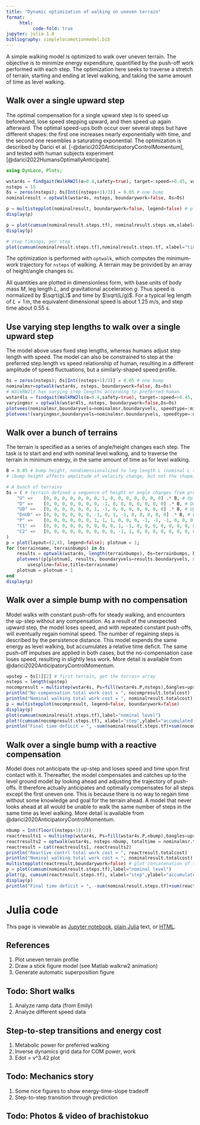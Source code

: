 ```yaml
---
title: "Dynamic optimization of walking on uneven terrain"
format: 
     html:
          code-fold: true
jupyter: julia-1.8
bibliography: simplelocomotionmodel.bib
---
```

A simple walking model is optimized to walk over uneven terrain. The objective is to minimize energy expenditure, quantified by the push-off work performed with each step. The optimization here seeks to traverse a stretch of terrain, starting and ending at level walking, and taking the same amount of time as level walking. 

## Walk over a single upward step 
The optimal compensation for a single upward step is to speed up beforehand, lose speed stepping upward, and then speed up again afterward. The optimal speed-ups both occur over several steps but have different shapes: the first one increases nearly exponentially with time, and the second one resembles a saturating exponential. The optimization is described by Darici et al. [-@darici2020AnticipatoryControlMomentum], and tested with human subjects experiment [@darici2022HumansOptimallyAnticipate].

```julia
using DynLoco, Plots; 

wstar4s = findgait(WalkRW2l(α=0.4,safety=true), target=:speed=>0.45, varying=:P)
nsteps = 15
δs = zeros(nsteps); δs[Int((nsteps+1)/2)] = 0.05 # one bump
nominalresult = optwalk(wstar4s, nsteps, boundarywork=false, δs=δs)

p = multistepplot(nominalresult, boundarywork=false, legend=false) # plot speed, push-off, terrain heights
display(p)

p = plot(cumsum(nominalresult.steps.tf), nominalresult.steps.vm,xlabel="time",ylabel="midstance speed",legend=false)
display(p)

# step timings, per step
plot(cumsum(nominalresult.steps.tf),nominalresult.steps.tf, xlabel="time",ylabel="step time", legend=false)
```
The optimization is performed with `optwalk`, which computes the minimum-work trajectory for `nsteps` of walking. A terrain may be provided by an array of height/angle changes `δs`.

All quantities are plotted in dimensionless form, with base units of body mass $M$, leg length $L$, and gravitational acceleration $g$. Thus speed is normalized by $\sqrt(gL)$ and time by $\sqrt(L/g)$. For a typical leg length of $L = 1\,\mathrm{m}$, the equivalent dimensional speed is about 1.25 m/s, and step time about 0.55 s.  

## Use varying step lengths to walk over a single upward step 
The model above uses fixed step lengths, whereas humans adjust step length with speed. The model can also be constrained to step at the preferred step length vs speed relationship of human, resulting in a different amplitude of speed fluctuations, but a similarly-shaped speed profile. 
```julia
δs = zeros(nsteps); δs[Int((nsteps+1)/2)] = 0.05 # one bump
nominalmsr=optwalk(wstar4s, nsteps, boundarywork=false, δs=δs)
# WalkRW2ls has varying step lengths according to preferred human
wstar4ls = findgait(WalkRW2ls(α=0.4,safety=true), target=:speed=>0.45, varying=:P, cstep=0.35, vmstar=wstar4s.vm)
varyingmsr = optwalk(wstar4ls, nsteps, boundarywork=false,δs=δs)
plotvees(nominalmsr,boundaryvels=nominalmsr.boundaryvels, speedtype=:midstance)
plotvees!(varyingmsr,boundaryvels=nominalmsr.boundaryvels, speedtype=:midstance)
```

## Walk over a bunch of terrains
The terrain is specified as a series of angle/height changes each step. The task is to start and end with nominal level walking, and to traverse the terrain in minimum energy, in the same amount of time as for level walking.
```julia
B = 0.05 # bump height, nondimensionalized to leg length L (nominal L = 1 m)
# (bump height affects amplitude of velocity change, but not the shape)

# A bunch of terrains
δs = ( # terrain defined a sequence of height or angle changes from previous step
    "U" =>    [0, 0, 0, 0, 0, 0, 0, 1, 0, 0, 0, 0, 0, 0, 0] .* B, # Up
    "D" =>    [0, 0, 0, 0, 0, 0, 0, -1, 0, 0, 0, 0, 0, 0, 0] .* B, # Down
    "UD" =>   [0, 0, 0, 0, 0, 0, 1, -1, 0, 0, 0, 0, 0, 0, 0] .* B, # Up-Down
    "DnUD" => [0, 0, 0, 0, 0, 0, -1, 0, 1, -1, 0, 0, 0, 0, 0] .* B, # Down & Up-Down
    "P" =>    [0, 0, 0, 0, 0, 0, 1, 1, 1, 0, 0, 0, -1, -1, -1, 0, 0, 0, 0, 0, 0] .* B, # Pyramid
    "C1" =>   [0, 0, 0, 0, 0, 0, 0, 0, 0, 1, -1, 0, 0, 0, 0, 0, 0, 0, 0, 0] .* B, # Complex 1
    "C2" =>   [0, 0, 0, 0, 0, 0, 0, 0, 0, -1, 1, 0, 0, 0, 0, 0, 0, 0, 0, 0] .* B, # Complex 2
)
p = plot(layout=(2,4), legend=false); plotnum = 1;
for (terrainname, terrainbumps) in δs
    results = optwalk(wstar4s, length(terrainbumps), δs=terrainbumps, boundarywork = false) # optimize push-offs (boundarywork=false means start from nominal walking)
    plotvees!(p[plotnum], results, boundaryvels=results.boundaryvels, speedtype=:midstance, 
        usespline=false,title=terrainname)
    plotnum = plotnum + 1
end
display(p)
```

## Walk over a simple bump with no compensation
Model walks with constant push-offs for steady walking, and encounters the up-step without any compensation. As a result of the unexpected upward step, the model loses speed, and with repeated constant push-offs, will eventually regain nominal speed. The number of regaining steps is described by the persistence distance. This model expends the same energy as level walking, but accumulates a relative time deficit. The same push-off impulses are applied in both cases, but the no-compensation case loses speed, resulting in slightly less work. More detail is available from @darici2020AnticipatoryControlMomentum.

```julia
upstep = δs[1][2] # first terrain, get the terrain array
nsteps = length(upstep)
nocompresult = multistep(wstar4s, Ps=fill(wstar4s.P,nsteps),δangles=upstep,boundaryvels=(wstar4s.vm,wstar4s.vm))
println("No compensation total work cost = ", nocompresult.totalcost)
println("Nominal walking total work cost = ", nominalresult.totalcost)
p = multistepplot(nocompresult, legend=false, boundarywork=false)
display(p)
plot(cumsum(nominalresult.steps.tf),label="nominal level")
plot!(cumsum(nocompresult.steps.tf), xlabel="step",ylabel="accumulated time", label="no compensation")
println("Final time deficit = ", -sum(nominalresult.steps.tf)+sum(nocompresult.steps.tf))
```

## Walk over a single bump with a reactive compensation
Model does not anticipate the up-step and loses speed and time upon first contact with it. Thereafter, the model compensates and catches up to the level ground model by looking ahead and adjusting the trajectory of push-offs. It therefore actually anticipates and optimally compensates for all steps except the first uneven one. This is because there is no way to regain time without some knowledge and goal for the terrain ahead. A model that never looks ahead at all would be unable to walk the same number of steps in the same time as level walking. More detail is available from @darici2020AnticipatoryControlMomentum. 

```julia
nbump = Int(floor((nsteps+1)/2))
reactresults1 = multistep(wstar4s, Ps=fill(wstar4s.P,nbump),δangles=upstep[1:nbump],boundaryvels=(wstar4s.vm,wstar4s.vm))
reactresults2 = optwalk(wstar4s, nsteps-nbump, totaltime = nominalmsr.totaltime - reactresults1.totaltime,boundaryvels=(reactresults1.steps[end].vm,wstar4s.vm), boundarywork=(false,false))
reactresult = cat(reactresults1, reactresults2)
println("Reactive contrl total work cost = ", reactresult.totalcost)
println("Nominal walking total work cost = ", nominalresult.totalcost)
multistepplot(reactresult,boundarywork=false) # plot concatenation of two simulations
p = plot(cumsum(nominalresult.steps.tf),label="nominal level")
plot!(p, cumsum(reactresult.steps.tf), xlabel="step",ylabel="accumulated time", label="reactive")
display(p)
println("Final time deficit = ", -sum(nominalresult.steps.tf)+sum(reactresult.steps.tf))

```

# Julia code
This page is viewable as [Jupyter notebook](uneventerrain.ipynb), [plain Julia](uneventerrain.jl) text, or [HTML](uneventerrain.html).

## References
::: {#refs}
:::

1. Plot uneven terrain profile
2. Draw a stick figure model (see Matlab walkrw2 animation)
3. Generate automatic superposition figure

## Todo: Short walks
1. Analyze ramp data (from Emily)
2. Analyze different speed data 

## Step-to-step transitions and energy cost
1. Metabolic power for preferred walking
2. Inverse dynamics grid data for COM power, work
3. Edot = v^3.42 plot

## Todo: Mechanics story
1. Some nice figures to show energy-time-slope tradeoff
2. Step-to-step transition through prediction

## Todo: Photos & video of brachistokuo
